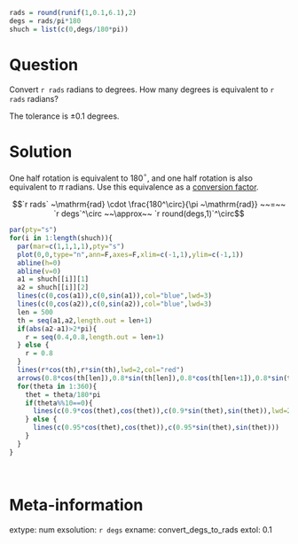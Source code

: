 ```r
rads = round(runif(1,0.1,6.1),2)
degs = rads/pi*180
shuch = list(c(0,degs/180*pi))
```

Question
========

Convert `r rads` radians to degrees. How many degrees is equivalent to `r rads` radians?

The tolerance is $\pm 0.1$ degrees.

Solution
========

One half rotation is equivalent to 180$^\circ$, and one half rotation is also equivalent to $\pi$ radians. Use this equivalence as a [conversion factor](https://en.wikipedia.org/wiki/Conversion_of_units).

$$`r rads` ~\mathrm{rad} \cdot \frac{180^\circ}{\pi ~\mathrm{rad}} ~~=~~ `r degs`^\circ ~~\approx~~ `r round(degs,1)`^\circ$$

```r
par(pty="s")
for(i in 1:length(shuch)){
  par(mar=c(1,1,1,1),pty="s")
  plot(0,0,type="n",ann=F,axes=F,xlim=c(-1,1),ylim=c(-1,1))
  abline(h=0)
  abline(v=0)
  a1 = shuch[[i]][1]
  a2 = shuch[[i]][2]
  lines(c(0,cos(a1)),c(0,sin(a1)),col="blue",lwd=3)
  lines(c(0,cos(a2)),c(0,sin(a2)),col="blue",lwd=3)
  len = 500
  th = seq(a1,a2,length.out = len+1)
  if(abs(a2-a1)>2*pi){
    r = seq(0.4,0.8,length.out = len+1)
  } else {
    r = 0.8
  }
  lines(r*cos(th),r*sin(th),lwd=2,col="red")
  arrows(0.8*cos(th[len]),0.8*sin(th[len]),0.8*cos(th[len+1]),0.8*sin(th[len+1]),lwd=2,col="red",length=0.1)
  for(theta in 1:360){
    thet = theta/180*pi
    if(theta%%10==0){
      lines(c(0.9*cos(thet),cos(thet)),c(0.9*sin(thet),sin(thet)),lwd=2)
    } else {
      lines(c(0.95*cos(thet),cos(thet)),c(0.95*sin(thet),sin(thet)))
    }
  }
}
```
\

Meta-information
============
extype: num
exsolution: `r degs`
exname: convert_degs_to_rads
extol: 0.1